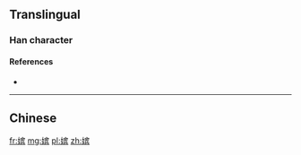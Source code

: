 {{also|嬪}}
==Translingual==

===Han character===
{{Han char|rn=38|rad=女|as=10|sn=13|four=|canj=VJOC|ids=⿰女宾}}

====References====
* {{Han ref|kx=0269.181|hdz=21074.020|uh=5AD4|ud=23252}}

----

==Chinese==
{{zh-see|嬪}}

[[fr:嫔]]
[[mg:嫔]]
[[pl:嫔]]
[[zh:嫔]]